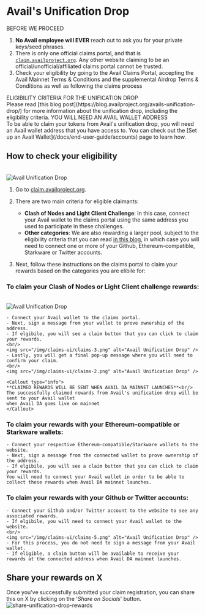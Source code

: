 
# Avail's Unification Drop

<Callout type="error" emoji="🚫">
BEFORE WE PROCEED<br/>

1. **No Avail employee will EVER** reach out to ask you for your private keys/seed phrases.
2. There is only one official claims portal, and that is [`claim.availproject.org`](https://claim.availproject.org). Any other website claiming
to be an official/unofficial/affiliated claims portal cannot be trusted.
3. Check your eligibility by going to the Avail Claims Portal, accepting the Avail Mainnet Terms & Conditions and the supplemental Airdrop Terms & Conditions as well as following the claims process
</Callout>

<Callout type="info">
ELIGIBILITY CRITERIA FOR THE UNIFICATION DROP<br/>
Please read [this blog post](https://blog.availproject.org/avails-unification-drop/)  for more information about the unification drop, including the eligibility criteria.
</Callout>

<Callout type="info">
YOU WILL NEED AN AVAIL WALLET ADDRESS<br/>
To be able to claim your tokens from Avail's unification drop, you will need an Avail wallet address that you have access to.
You can check out the [Set up an Avail Wallet](/docs/end-user-guide/accounts) page to learn how.
</Callout>

## How to check your eligibility
<br/>
<img src="/img/claims-ui-banner.png" alt="Avail Unification Drop" />

1. Go to [claim.availproject.org](https://claim.availproject.org).

2. There are two main criteria for eligible claimants:
    - **Clash of Nodes and Light Client Challenge**: In this case, connect your Avail wallet to the claims portal using the same address
    you used to participate in these challenges.
    - **Other categories**: We are also rewarding a larger pool, subject to the eligibility criteria that you can read 
    [in this blog](https://blog.availproject.org/avails-unification-drop/),
    in which case you will need to connect one or more of your Github, Ethereum-compatible, Starkware or Twitter accounts.

3. Next, follow these instructions on the claims portal to claim your rewards based on the categories you are elibile for:

### To claim your Clash of Nodes or Light Client challenge rewards:
<br/>
<img src="/img/claims-ui/claims-1.png" alt="Avail Unification Drop" />

    - Connect your Avail wallet to the claims portal.
    - Next, sign a message from your wallet to prove ownership of the address.
    - If elgibile, you will see a claim button that you can click to claim your rewards.
    <br/>
    <img src="/img/claims-ui/claims-3.png" alt="Avail Unification Drop" />
    - Lastly, you will get a final pop-up message where you will need to confirm your claim.
    <br/>
    <img src="/img/claims-ui/claims-2.png" alt="Avail Unification Drop" />

    <Callout type="info">
    **CLAIMED REWARDS WILL BE SENT WHEN AVAIL DA MAINNET LAUNCHES**<br/>
    The successfully claimed rewards from Avail's unification drop will be sent to your Avail wallet
    when Avail DA goes live on mainnet
    </Callout>

### To claim your rewards with your Ethereum-compatible or Starkware wallets:
    - Connect your respective Ethereum-compatible/Starkware wallets to the website.
    - Next, sign a message from the connected wallet to prove ownership of the address.
    - If elgibile, you will see a claim button that you can click to claim your rewards.
    You will need to connect your Avail wallet in order to be able to collect these rewards when Avail DA mainnet launches.

### To claim your rewards with your Github or Twitter accounts:
    - Connect your Github and/or Twitter account to the website to see any associated rewards.
    - If elgibile, you will need to connect your Avail wallet to the website.
    <br/>
    <img src="/img/claims-ui/claims-5.png" alt="Avail Unification Drop" />
    - For this process, you do not need to sign a message from your Avail wallet.
    - If eligible, a claim button will be available to receive your rewards at the connected address when Avail DA mainnet launches.

## Share your rewards on X

Once you've successfully submitted your claim registration, you can share this on X by clicking
on the '*Share on Socials*' button.
<br/>
<img src="/img/claims-ui/claims-7.png" alt="share-unification-drop-rewards" />